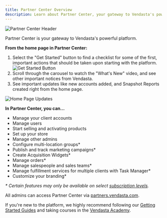 ```yaml
---
title: Partner Center Overview
description: Learn about Partner Center, your gateway to Vendasta's powerful platform.
---
```


![Partner Center Header](/img/partner-center/home-page-overview/partner-center-header.jpg)

Partner Center is your gateway to Vendasta's powerful platform.

**From the home page in Partner Center:**

1. Select the "Get Started" button to find a checklist for some of the first, important actions that should be taken upon starting with the platform.  
   ![Get Started Button](/img/partner-center/home-page-overview/get-started-button.jpg)
2. Scroll through the carousel to watch the "What's New" video, and see other important notices from Vendasta.
3. See important updates like new accounts added, and Snapshot Reports created right from the home page.

![Home Page Updates](/img/partner-center/home-page-overview/home-page-updates.jpg)

**In Partner Center, you can…**

- Manage your client accounts
- Manage users
- Start selling and activating products
- Set up your store
- Manage other admins
- Configure multi-location groups*
- Publish and track marketing campaigns*
- Create Acquisition Widgets*
- Manage orders*
- Manage salespeople and sales teams*
- Manage fulfillment services for multiple clients with Task Manager*
- Customize your branding*

*\* Certain features may only be available on select [subscription levels](https://www.vendasta.com/pricing).*

All admins can access Partner Center via [partners.vendasta.com](https://partners.vendasta.com/dashboard#utm_campaign=partner-onboarding&utm_medium=referral&utm_source=resource-center&utm_content=welcome-inline-link). 

If you're new to the platform, we highly recommend following our [Getting Started Guides](/partner-center/getting-started-guides) and taking courses in the [Vendasta Academy](https://academy.vendasta.com/).